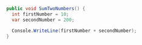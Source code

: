 ```csharp
public void SumTwoNumbers() {
  int firstNumber = 10;
  var secondNumber = 200;

  Console.WriteLine(firstNumber + secondNumber);
}









   
```